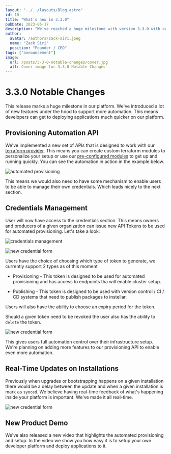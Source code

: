 ```yaml
---
layout: "../../layouts/Blog.astro"
id: 10
title: "What's new in 3.3.0"
pubDate: 2023-05-17
description: "We've reached a huge milestone with version 3.3.0 with our platform. In this post we go through what's new."
author:
  avatar: /authors/zack-siri.jpeg
  name: "Zack Siri"
  position: "Founder / CEO"
tags: ["announcement"]
image:
  url: /posts/3-3-0-notable-changes/cover.jpg
  alt: Cover image for 3.3.0 Notable Changes
---
```



# 3.3.0 Notable Changes

This release marks a huge milestone in our platform. We've introduced a lot of new features under the hood to support more automation. This means developers can get to deploying applications much quicker on our platform.

## Provisioning Automation API

We've implemented a new set of APIs that is designed to work with our [terraform provider](https://registry.terraform.io/providers/upmaru/instellar/latest). This means you can create custom terraform modules to personalize your setup or use our [pre-configured modules](https://github.com/insterra) to get up and running quickly. You can see the automation in action in the example below.

![automated provisioning](/posts/3-3-0-notable-changes/instellar-demo-v2-provisioning.gif)

This means we would also need to have some mechanism to enable users to be able to manage their own credentials. Which leads nicely to the next section.

## Credentials Management

User will now have access to the credentials section. This means owners and producers of a given organization can issue new API Tokens to be used for automated provisioning. Let's take a look:

![credentials management](/posts/3-3-0-notable-changes/credentials-management.png)

![new credential form](/posts/3-3-0-notable-changes/new-credential-form.png)

Users have the choice of choosing which type of token to generate, we currently support 2 types as of this moment

+ Provisioning - This token is designed to be used for automated provisioning and has access to endpoints tha will enable cluster setup.

+ Publishing - This token is designed to be used with version control / CI / CD systems that need to publish packages to instellar.

Users will also have the ability to choose an expiry period for the token. 

Should a given token need to be revoked the user also has the ability to `delete` the token.

![new credential form](/posts/3-3-0-notable-changes/token-deletion.png)

This gives users full automation control over their infrastructure setup. We're planning on adding more features to our provisioning API to enable even more automation.

## Real-Time Updates on Installations

Previously when upgrades or bootstrapping happens on a given installation there would be a delay between the update and when a given installation is mark as `synced`. We believe having real-time feedback of what's happening inside your platform is important. We've made it all real-time.

![new credential form](/posts/3-3-0-notable-changes/real-time-event-update-instellar.gif)

## New Product Demo

We've also released a new video that highlights the automated provisioning and setup. In the video we show you how easy it is to setup your own developer platform and deploy applications to it.

<YouTube id="zn4LI_b9KuM" />



